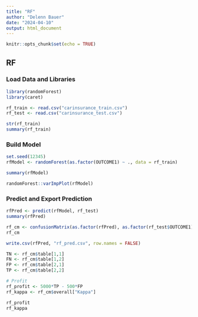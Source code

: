 ---
title: "RF"
author: "Delenn Bauer"
date: "2024-04-10"
output: html_document
---

```{r setup, include=FALSE}
knitr::opts_chunk$set(echo = TRUE)
```

## RF

### Load Data and Libraries

```{r}
library(randomForest)
library(caret)

rf_train <- read.csv("carinsurance_train.csv")
rf_test <- read.csv("carinsurance_test.csv")

str(rf_train)
summary(rf_train)
```
### Build Model

```{r, cache=TRUE}
set.seed(12345)
rfModel <- randomForest(as.factor(OUTCOME1) ~ ., data = rf_train)

summary(rfModel)
```

```{r, cache=TRUE}
randomForest::varImpPlot(rfModel)
```


### Predict and Export Prediction
```{r, cache=TRUE}
rfPred <- predict(rfModel, rf_test)
summary(rfPred)
```

```{r, cache=TRUE}
rf_cm <- confusionMatrix(as.factor(rfPred), as.factor(rf_test$OUTCOME1), positive = "1")
rf_cm

write.csv(rfPred, "rf_pred.csv", row.names = FALSE)
```

```{r, cache=TRUE}
TN <- rf_cm$table[1,1]
FN <- rf_cm$table[1,2]
FP <- rf_cm$table[2,1]
TP <- rf_cm$table[2,2]

# Profit
rf_profit <- 5000*TP - 500*FP
rf_kappa <- rf_cm$overall["Kappa"]

rf_profit
rf_kappa
```